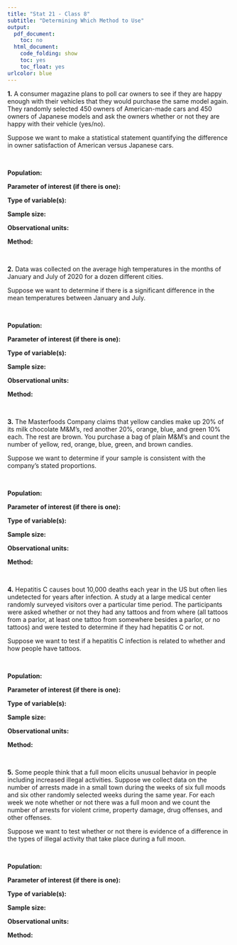 ```yaml
---
title: "Stat 21 - Class 8"
subtitle: "Determining Which Method to Use"
output:
  pdf_document: 
    toc: no
  html_document:
    code_folding: show
    toc: yes
    toc_float: yes
urlcolor: blue
---
```



**1.** A consumer magazine plans to poll car owners to see if they are happy enough with their vehicles that they would purchase the same model again. They randomly selected 450 owners of American-made cars and 450 owners of Japanese models and ask the owners whether or not they are happy with their vehicle (yes/no). 

Suppose we want to make a statistical statement quantifying the difference in owner satisfaction of American versus Japanese cars.

&nbsp; 

**Population:**

**Parameter of interest (if there is one):**

**Type of variable(s):**

**Sample size:**

**Observational units:**

**Method:**

&nbsp; 
&nbsp; 
&nbsp; 
&nbsp; 
 
**2.** Data was collected on the average high temperatures in the months of January and July of 2020 for a dozen different cities. 

Suppose we want to determine if there is a significant difference in the mean temperatures between January and July.

&nbsp; 

**Population:**

**Parameter of interest (if there is one):**

**Type of variable(s):**

**Sample size:**

**Observational units:**

**Method:**

&nbsp; 
&nbsp; 
&nbsp; 
&nbsp; 
 
**3.** The Masterfoods Company claims that yellow candies make up 20% of its milk chocolate M&M's, red another 20%, orange, blue, and green 10% each. The rest are brown. You purchase a bag of plain M&M's and count the number of yellow, red, orange, blue, green, and brown candies.  

Suppose we want to determine if your sample is consistent with the company's stated proportions.
 
 &nbsp; 

**Population:**

**Parameter of interest (if there is one):**

**Type of variable(s):**

**Sample size:**

**Observational units:**

**Method:**

&nbsp; 
&nbsp; 
&nbsp; 
&nbsp; 

**4.** Hepatitis C causes bout 10,000 deaths each year in the US but often lies undetected for years after infection. A study at a large medical center randomly surveyed visitors over a particular time period. The participants were asked whether or not they had any tattoos and from where (all tattoos from a parlor, at least one tattoo from somewhere besides a parlor, or no tattoos) and were tested to determine if they had hepatitis C or not.  

Suppose we want to test if a hepatitis C infection is related to whether and how people have tattoos.

&nbsp; 

**Population:**

**Parameter of interest (if there is one):**

**Type of variable(s):**

**Sample size:**

**Observational units:**

**Method:**

&nbsp; 
&nbsp; 
&nbsp; 
&nbsp; 

**5.** Some people think that a full moon elicits unusual behavior in people including increased illegal activities. Suppose we collect data on the number of arrests made in a small town during the weeks of six full moods and six other randomly selected weeks during the same year. For each week we note whether or not there was a full moon and we count the number of arrests for violent crime, property damage, drug offenses, and other offenses. 

Suppose we want to test whether or not there is evidence of a difference in the types of illegal activity that take place during a full moon. 

&nbsp; 

**Population:**

**Parameter of interest (if there is one):**

**Type of variable(s):**

**Sample size:**

**Observational units:**

**Method:**

&nbsp; 
&nbsp; 
&nbsp; 
&nbsp; 

<!--
**6.** The Masterfoods Company claims that yellow candies make up 20% of its milk chocolate M&M's, red another 20%, orange, blue, and green 10% each. The rest are brown. Suppose you purchase a bag of plain M&M's and observe 29 yellow ones, 23 red ones, 12 orange, 14 blue, 8 green, and 20 brown. 

Suppose we want to determine if your sample is consistent with the company's stated proportions.
 
 &nbsp; 

**Population:**

**Parameter of interest:**

**Type of variable(s):**

**Sample size:**

**Observational units:**

**Method:**

&nbsp; 
&nbsp; 
&nbsp; 
&nbsp; 

**7.** New question
 
&nbsp; 

**Population:**

**Parameter of interest:**

**Type of variable(s):**

**Sample size:**

**Observational units:**

**Method:**

&nbsp; 
&nbsp; 
&nbsp; 
&nbsp; 


**8.** New question
 
&nbsp; 

**Population:**

**Parameter of interest:**

**Type of variable(s):**

**Sample size:**

**Observational units:**

**Method:**

&nbsp; 
&nbsp; 
&nbsp; 
&nbsp; 

**9.** New question

 &nbsp; 

**Population:**

**Parameter of interest:**

**Type of variable(s):**

**Sample size:**

**Observational units:**

**Method:**

&nbsp; 
&nbsp; 
&nbsp; 
&nbsp; 

**10.** New question
 
 &nbsp; 

**Population:**

**Parameter of interest:**

**Type of variable(s):**

**Sample size:**

**Observational units:**

**Method:**

&nbsp; 
&nbsp; 
&nbsp; 
&nbsp; 

Many drivers of cars that can run on regular gasoline actually buy premium because they think they will get better gas mileage. 

Suppose we want to test this belief and we use 10 cars in a company fleet in which all the cars run on regular gas. Each car is filled first with either regular or premium gas, decided by a coin toss, and the mileage for that tankful is recorded. Then the mileage is recorded again for the same cars for a tankful of the other kind of gas. Drivers are not aware which type of gas is in the car at any given time.

&nbsp; 

**Population:**

**Parameter of interest:**

**Type of variable(s):**

**Sample size:**

**Observational units:**

**Method:**

&nbsp; 
&nbsp; 
&nbsp; 
&nbsp; 
 
**4.** A Gallup Poll asked 105 US adults if they actively tried to avoid carbohydrates in their diet. The number of positive respondents increased from 20% to 27% over the course of two years. 

Suppose we want to determine if the apparent increase is likely due to random fluctuations in nutritional trends or due to an actual shift in nutrition norms.

&nbsp; 

**Population:**

**Parameter of interest:**

**Type of variable(s):**

**Sample size:**

**Observational units:**

**Method:**

&nbsp; 
&nbsp; 
&nbsp; 
&nbsp; 
 
**5.** After field tests in 36 high schools over a three-year period, research compared the performances of students taught using a traditional mathematics curriculum to students who were taught using an innovative method developed by the Core Plus Mathematics Project (CPMP). Scores for 320 CPMP students were compared with those of a control group of 273 students in a traditional Math program. 

Suppose we want to determine if students who learn from the CPMP program have significantly higher mean scores than those in traditional programs.
 
 &nbsp; 

**Population:**

**Parameter of interest:**

**Type of variable(s):**

**Sample size:**

**Observational units:**

**Method:**

&nbsp; 
&nbsp; 
&nbsp; 
&nbsp; 
-->


 